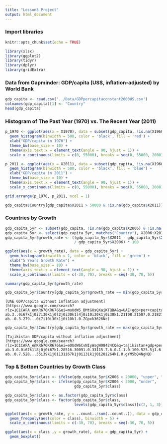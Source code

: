 ```yaml
---
title: "Lesson3 Project"
output: html_document
---
```


### Import libraries
```r
knitr::opts_chunk$set(echo = TRUE)
```

```r
library(xlsx)
library(ggplot2)
library(tidyr)
library(dplyr)
library(gridExtra)
```

### Data from Gapminder: GDP/capita (US$, inflation-adjusted) by World Bank
```r
gdp_capita <- read.csv('../Data/GDPpercapitaconstant2000US.csv')
colnames(gdp_capita)[1] <- "Country"
head(gdp_capita)
```

### Histogram of The Past Year (1970) vs. The Recent Year (2011)
```r
p_1970 <- ggplot(aes(x = X1970), data = subset(gdp_capita, !is.na(X1960))) +
  geom_histogram(binwidth = 500, color = 'black', fill = 'red') +
  xlab("GDP/capita in 1970") +
  theme_bw(base_size = 10) +
  theme(axis.text.x = element_text(angle = 90, hjust = 1)) +
  scale_x_continuous(limits = c(0, 55000), breaks = seq(0, 55000, 2000))

p_2011 <- ggplot(aes(x = X2011), data = subset(gdp_capita, !is.na(X1960))) +
  geom_histogram(binwidth = 500, color = 'black', fill = 'blue') +
  xlab("GDP/capita in 2011") +
  theme_bw(base_size = 10) +
  theme(axis.text.x = element_text(angle = 90, hjust = 1)) +
  scale_x_continuous(limits = c(0, 55000), breaks = seq(0, 55000, 2000))

grid.arrange(p_1970, p_2011, ncol = 1)
```

```r
gdp_capita$Country[gdp_capita$X2011 > 50000 & !is.na(gdp_capita$X2011)]
```


### Countries by Growth
```r
gdp_capita_5yr <- subset(gdp_capita, !is.na(gdp_capita$X2006) & !is.na(gdp_capita$X2011))
gdp_capita_5yr <- select(gdp_capita_5yr, matches("Country"), X2006:X2011)
gdp_capita_5yr$growth_rate <- ((gdp_capita_5yr$X2011 - gdp_capita_5yr$X2006) 
                               / gdp_capita_5yr$X2006) * 100

ggplot(aes(x = growth_rate), data = gdp_capita_5yr) +
  geom_histogram(binwidth = 1, color = 'black', fill = 'green') +
  xlab("5 Years Growth Rate") +
  theme_bw(base_size = 10) +
  theme(axis.text.x = element_text(angle = 90, hjust = 1)) +
  scale_x_continuous(limits = c(-30, 70), breaks = seq(-30, 70, 5))
```

```r
summary(gdp_capita_5yr$growth_rate)
```

```r
gdp_capita_5yr$Country[gdp_capita_5yr$growth_rate == min(gdp_capita_5yr$growth_rate)]
```
```
[UAE GDP/capita without inflation adjustment](https://www.google.com/search?rlz=1C1CAFA_enKR676KR676&ei=muUdW5_BMtGOsQXaiKTQBA&q=UAE+gdp+per+capita&oq=UAE+gdp+per+capita&gs_l=psy-ab.3..0i67k1j0i7i30k1j0l2j0i30k1l4j0i10i30k1j0i30k1.21108.21587.0.21827.3.3.0.0.0.0.105.279.2j1.3.0....0...1c.1.64.psy-ab..0.3.279...0i7i10i30k1j0i10k1.0.ZGpxk3626Nc)
```

```r
gdp_capita_5yr$Country[gdp_capita_5yr$growth_rate == max(gdp_capita_5yr$growth_rate)]
```
```
[Tajikistan GDP/capita without inflation adjustment](https://www.google.com/search?rlz=1C1CAFA_enKR676KR676&ei=eOUdW6CvNIyWsgW08424CQ&q=tajikistan+gdp+per+capita&oq=tajikis&gs_l=psy-ab.3.0.0i67k1l8j0j0i67k1.28516.30091.0.33115.7.6.0.1.1.0.100.525.5j1.6.0....0...1c.1.64.psy-ab..0.7.528...35i39k1j0i131i67k1j0i131k1j0i20i264k1.0.gYM5bQ4NgHQ)
```

### Top & Bottom Countries by Growth Class
```r
gdp_capita_5yr$class <- ifelse(gdp_capita_5yr$X2006 > 20000, "upper", "middle")
gdp_capita_5yr$class <- ifelse(gdp_capita_5yr$X2006 < 2000, "under", 
                               gdp_capita_5yr$class)

gdp_capita_5yr$class <- as.factor(gdp_capita_5yr$class)
gdp_capita_5yr$class <- factor(gdp_capita_5yr$class, 
                               levels(gdp_capita_5yr$class)[c(2, 1, 3)])

ggplot(aes(x = growth_rate, y = ..count../sum(..count..)), data = gdp_capita_5yr) +
  geom_freqpoly(aes(color = class), binwidth = 5) +
  scale_x_continuous(limits = c(-30, 70), breaks = seq(-30, 70, 5))
```

```r
ggplot(aes(x = class ,y = growth_rate), data = gdp_capita_5yr) +
  geom_boxplot()
```

